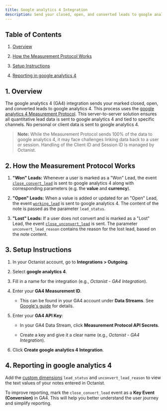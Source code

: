 ```yaml
---
title: Google analytics 4 Integration
description: Send your closed, open, and converted leads to google analytics 4 to track their origins.
---
```


## Table of Contents

1. [Overview](#1-overview)

2. [How the Measurement Protocol Works](#2-how-the-measurement-protocol-works)

3. [Setup Instructions](#3-setup-instructions)

4. [Reporting in google analytics 4](#4-reporting-in-google-analytics)

## 1. Overview

The google analytics 4 (GA4) integration sends your marked closed, open, and converted leads to google analytics 4. This process uses the [google analytics 4 Measurement Protocol](https://developers.google.com/analytics/devguides/collection/protocol/ga4).
This server-to-server solution ensures all quantitative lead data is sent to google analytics 4 and tied to specific channels. No personal or client data is sent to google analytics 4.

> **Note:** While the Measurement Protocol sends 100% of the data to google analytics 4, it may face challenges linking data back to a user or session. Handling of the Client ID and Session ID is managed by Octanist.

## 2. How the Measurement Protocol Works

1. **"Won" Leads:**
   Whenever a user is marked as a "Won" Lead, the event [`close_convert_lead`](https://developers.google.com/analytics/devguides/collection/ga4/reference/events?client_type=gtm#close_convert_lead) is sent to google analytics 4 along with corresponding parameters (e.g. the **value** and **currency**).

2. **"Open" Leads:**
   When a value is added or updated for an "Open" Lead, the event [`working_lead`](https://developers.google.com/analytics/devguides/collection/ga4/reference/events?client_type=gtm#working_lead) is sent to google analytics 4. The content of the note is passed as the parameter `lead_status`.

3. **"Lost" Leads:**
   If a user does not convert and is marked as a "Lost" Lead, the event [`close_unconvert_lead`](https://developers.google.com/analytics/devguides/collection/ga4/reference/events?client_type=gtm#close_unconvert_lead) is sent. The parameter `unconvert_lead_reason` contains the reason for the lost lead, based on the note content.

## 3. Setup Instructions

1. In your Octanist account, go to **Integrations > Outgoing**.

2. Select **google analytics 4**.

3. Fill in a name for the integration (e.g., *Octanist - GA4 Integration*).

4. Enter your **GA4 Measurement ID**.

   * This can be found in your GA4 account under **Data Streams**. See [Google's guide](https://support.google.com/analytics/answer/12270356?hl=en) for details.

5. Enter your **GA4 API Key**:

   * In your GA4 Data Stream, click **Measurement Protocol API Secrets**.

   * Create a key and give it a clear name (e.g., *Octanist - GA4 Integration*).

6. Click **Create google analytics 4 Integration**.

## 4. Reporting in google analytics 4

Add the [custom dimensions](https://support.google.com/analytics/answer/14240153?hl=en) `lead_status` and `unconvert_lead_reason` to view the text values of your notes entered in Octanist.

To improve reporting, mark the `close_convert_lead` event as a **Key Event (Conversion)** in GA4.
This will help you better understand the user journey and simplify reporting.
